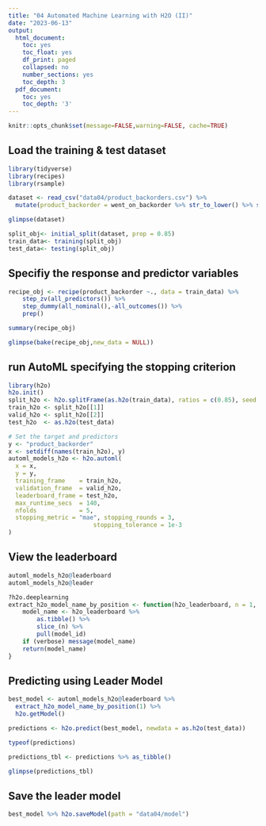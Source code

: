 ```yaml
---
title: "04 Automated Machine Learning with H2O (II)"
date: "2023-06-13"
output:
  html_document:
    toc: yes
    toc_float: yes
    df_print: paged
    collapsed: no
    number_sections: yes
    toc_depth: 3
  pdf_document:
    toc: yes
    toc_depth: '3'
---
```


```r
knitr::opts_chunk$set(message=FALSE,warning=FALSE, cache=TRUE)
```

## Load the training & test dataset

```r
library(tidyverse)
library(recipes)
library(rsample)

dataset <- read_csv("data04/product_backorders.csv") %>% 
  mutate(product_backorder = went_on_backorder %>% str_to_lower() %>% str_detect("yes") %>% as.numeric()) %>% select(-c(went_on_backorder))

glimpse(dataset)

split_obj<- initial_split(dataset, prop = 0.85)
train_data<- training(split_obj)
test_data<- testing(split_obj)
```

## Specifiy the response and predictor variables

```r
recipe_obj <- recipe(product_backorder ~., data = train_data) %>% 
    step_zv(all_predictors()) %>% 
    step_dummy(all_nominal(),-all_outcomes()) %>%
    prep()

summary(recipe_obj)

glimpse(bake(recipe_obj,new_data = NULL))
```

## run AutoML specifying the stopping criterion

```r
library(h2o)
h2o.init()
split_h2o <- h2o.splitFrame(as.h2o(train_data), ratios = c(0.85), seed = 52)
train_h2o <- split_h2o[[1]]
valid_h2o <- split_h2o[[2]]
test_h2o  <- as.h2o(test_data)

# Set the target and predictors
y <- "product_backorder"
x <- setdiff(names(train_h2o), y)
automl_models_h2o <- h2o.automl(
  x = x,
  y = y,
  training_frame    = train_h2o,
  validation_frame  = valid_h2o,
  leaderboard_frame = test_h2o,
  max_runtime_secs  = 140,
  nfolds            = 5,
  stopping_metric = "mae", stopping_rounds = 3,
                        stopping_tolerance = 1e-3
)
```

## View the leaderboard

```r
automl_models_h2o@leaderboard 
automl_models_h2o@leader

?h2o.deeplearning
extract_h2o_model_name_by_position <- function(h2o_leaderboard, n = 1, verbose = T) {
    model_name <- h2o_leaderboard %>%
        as.tibble() %>%
        slice_(n) %>%
        pull(model_id)
    if (verbose) message(model_name)
    return(model_name)
}
```

## Predicting using Leader Model

```r
best_model <- automl_models_h2o@leaderboard %>% 
  extract_h2o_model_name_by_position(1) %>% 
  h2o.getModel()

predictions <- h2o.predict(best_model, newdata = as.h2o(test_data))

typeof(predictions)

predictions_tbl <- predictions %>% as_tibble()

glimpse(predictions_tbl)

```

## Save the leader model

```r
best_model %>% h2o.saveModel(path = "data04/model")
```